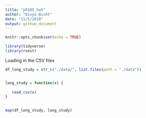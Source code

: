 ```yaml
---
title: "p8105_hw5"
author: "Divya Bisht"
date: "11/5/2018"
output: github_document
---
```


```r
knitr::opts_chunk$set(echo = TRUE)

library(tidyverse)
library(rvest)
```

Loading in the CSV files
```r

df_long_study = str_c("./data/", list.files(path = "./data"))


long_study = function(x) {
  
   read_csv(x)
}
  

map(df_long_study, long_study)
```

